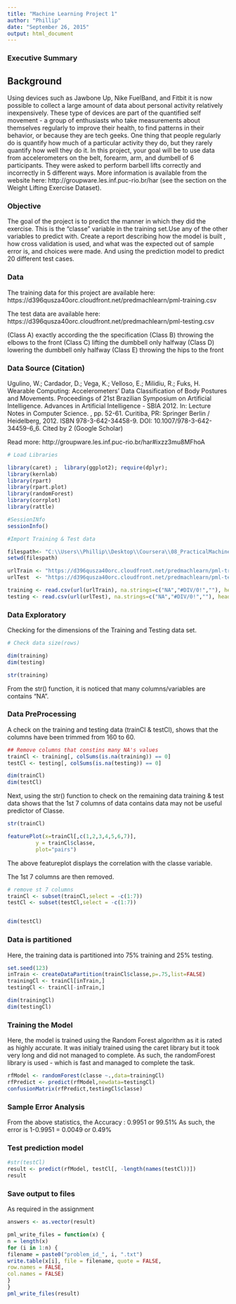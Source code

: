 ```yaml
---
title: "Machine Learning Project 1"
author: "Phillip"
date: "September 26, 2015"
output: html_document
---
```


### Executive Summary

## Background

Using devices such as Jawbone Up, Nike FuelBand, and Fitbit it is now possible to collect a large amount of data about personal activity relatively inexpensively. These type of devices are part of the quantified self movement - a group of enthusiasts who take measurements about themselves regularly to improve their health, to find patterns in their behavior, or because they are tech geeks. One thing that people regularly do is quantify how much of a particular activity they do, but they rarely quantify how well they do it. In this project, your goal will be to use data from accelerometers on the belt, forearm, arm, and dumbell of 6 participants. They were asked to perform barbell lifts correctly and incorrectly in 5 different ways. More information is available from the website here: http://groupware.les.inf.puc-rio.br/har (see the section on the Weight Lifting Exercise Dataset). 

### Objective 

The goal of the project is to predict the manner in which they did the exercise. This is the "classe" variable in the training set.Use any of the other variables to predict with. Create a report describing how the model is built , how cross validation is used, and what was the expected out of sample error is, and choices were made. And using the prediction model to predict 20 different test cases. 


### Data 

The training data for this project are available here: 
https://d396qusza40orc.cloudfront.net/predmachlearn/pml-training.csv

The test data are available here: 
https://d396qusza40orc.cloudfront.net/predmachlearn/pml-testing.csv

(Class A) exactly according the the specification
(Class B) throwing the elbows to the front
(Class C) lifting the dumbbell only halfway
(Class D) lowering the dumbbell only halfway
(Class E) throwing the hips to the front

### Data Source (Citation)
Ugulino, W.; Cardador, D.; Vega, K.; Velloso, E.; Milidiu, R.; Fuks, H. Wearable Computing: Accelerometers' Data Classification of Body Postures and Movements. Proceedings of 21st Brazilian Symposium on Artificial Intelligence. Advances in Artificial Intelligence - SBIA 2012. In: Lecture Notes in Computer Science. , pp. 52-61. Curitiba, PR: Springer Berlin / Heidelberg, 2012. ISBN 978-3-642-34458-9. DOI: 10.1007/978-3-642-34459-6_6. 
Cited by 2 (Google Scholar)

Read more: http://groupware.les.inf.puc-rio.br/har#ixzz3mu8MFhoA

```r
# Load Libraries

library(caret) ;  library(ggplot2); require(dplyr);
library(kernlab)
library(rpart)
library(rpart.plot)
library(randomForest)
library(corrplot)
library(rattle)

#SessionINfo
sessionInfo()

#Import Training & Test data

filespath<- "C:\\Users\\Phillip\\Desktop\\Coursera\\08_PracticalMachineLearning\\Project"
setwd(filespath)

urlTrain <- "https://d396qusza40orc.cloudfront.net/predmachlearn/pml-training.csv"
urlTest  <- "https://d396qusza40orc.cloudfront.net/predmachlearn/pml-testing.csv"

training <- read.csv(url(urlTrain), na.strings=c("NA","#DIV/0!",""), header=T)
testing <- read.csv(url(urlTest), na.strings=c("NA","#DIV/0!",""), header=T)


```

### Data Exploratory

Checking for the dimensions of the Training and Testing data set.

```r
# Check data size(rows) 

dim(training)
dim(testing)
```



```r

str(training)

```

From the str() function, it is noticed that many columns/variables are contains "NA".

### Data PreProcessing 

A check on the training and testing data (trainCl & testCl), shows that the columns have been 
trimmed from 160 to 60.

```r
## Remove columns that constins many NA's values
trainCl <- training[, colSums(is.na(training)) == 0]
testCl <- testing[, colSums(is.na(testing)) == 0]

dim(trainCl)
dim(testCl)

```


Next, using the str() function to check on the remaining data training & test data shows that the 1st 7 columns of data contains data may not be useful predictor of Classe.

```r
str(trainCl)

featurePlot(x=trainCl[,c(1,2,3,4,5,6,7)],
         y = trainCl$classe,
         plot="pairs")

```
The above featureplot displays the correlation with the classe variable.

The 1st 7 columns are then removed.
```r
# remove st 7 columns
trainCl <- subset(trainCl,select = -c(1:7))
testCl <- subset(testCl,select = -c(1:7))


dim(testCl)
```


### Data is partitioned

Here, the training data is partitioned into 75% training and 25% testing.

```r
set.seed(123)
inTrain <- createDataPartition(trainCl$classe,p=.75,list=FALSE)
trainingCl <- trainCl[inTrain,]
testingCl <- trainCl[-inTrain,]

dim(trainingCl)
dim(testingCl)
```

### Training the Model

Here, the model is trained using the Random Forest algorithm as it is 
rated as highly accurate.
It was initialy trained using the caret library but it took very long and 
did not managed to complete.
As such, the randomForest library is used - which is fast and managed to complete the task.

```r

rfModel <- randomForest(classe ~.,data=trainingCl)
rfPredict <- predict(rfModel,newdata=testingCl)
confusionMatrix(rfPredict,testingCl$classe)

```

### Sample Error Analysis

From the above statistics, the Accuracy : 0.9951 or 99.51%
As such, the error is 1-0.9951 = 0.0049 or 0.49%



### Test prediction model

```r
#str(testCl)
result <- predict(rfModel, testCl[, -length(names(testCl))])
result

```

### Save output to files 

As required in the assignment

```r
answers <- as.vector(result)

pml_write_files = function(x) {
n = length(x)
for (i in 1:n) {
filename = paste0("problem_id_", i, ".txt")
write.table(x[i], file = filename, quote = FALSE,
row.names = FALSE,
col.names = FALSE)
}
}
pml_write_files(result)
```




